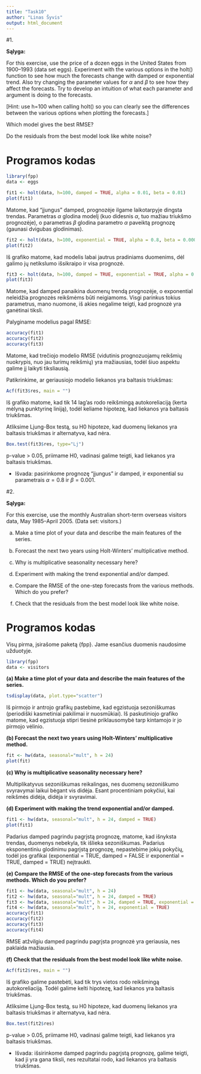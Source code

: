 ```yaml
---
title: "Task10"
author: "Linas Šyvis"
output: html_document
---
```


#1.

**Sąlyga:**

For this exercise, use the price of a dozen eggs in the United States
from 1900–1993 (data set eggs). Experiment with the various options
in the holt() function to see how much the forecasts change
with damped or exponential trend. Also try changing the parameter
values for $\alpha$ and $\beta$ to see how they affect the forecasts. Try to
develop an intuition of what each parameter and argument is doing
to the forecasts.

[Hint: use h=100 when calling holt() so you can clearly see the
differences between the various options when plotting the forecasts.]

Which model gives the best RMSE?

Do the residuals from the best model look like white noise?

Programos kodas
===========================

```r
library(fpp)
data <- eggs
```

```r
fit1 <- holt(data, h=100, damped = TRUE, alpha = 0.01, beta = 0.01)
plot(fit1)
```

Matome, kad "įjungus" damped, prognozėje ilgame laikotarpyje dingsta trendas. Parametras $\alpha$ glodina modelį (kuo didesnis $\alpha$, tuo mažiau triukšmo prognozėje), o parametras $\beta$ glodina parametro $\alpha$ paveiktą prognozę (gaunasi dvigubas glodinimas).

```r
fit2 <- holt(data, h=100, exponential = TRUE, alpha = 0.8, beta = 0.0001, initial = "simple")
plot(fit2)
```

Iš grafiko matome, kad modelis labai jautrus pradiniams duomenims, dėl galimo jų netikslumo išsikraipo ir visa prognozė. 

```r
fit3 <- holt(data, h=100, damped = TRUE, exponential = TRUE, alpha = 0.8, beta = 0.001)
plot(fit3)
```

Matome, kad damped panaikina duomenų trendą prognozėje, o exponential neleidžia prognozės reikšmėms būti neigiamoms. Visgi parinkus tokius parametrus, mano nuomone, iš akies negalime teigti, kad prognozė yra ganėtinai tiksli.

Palyginame modelius pagal RMSE:
```r
accuracy(fit1)
accuracy(fit2)
accuracy(fit3)
```
Matome, kad trečiojo modelio RMSE (vidutinis prognozuojamų reikšmių nuokrypis, nuo jau turimų reikšmių) yra mažiausias, todėl šiuo aspektu galime jį laikyti tiksliausią.

Patikrinkime, ar geriausiojo modelio liekanos yra baltasis triukšmas:
```r
Acf(fit3$res, main = "")
```

Iš grafiko matome, kad tik 14 lag'as rodo reikšmingą autokoreliaciją (kerta mėlyną punktyrinę liniją), todėl keliame hipotezę, kad liekanos yra baltasis triukšmas.

Atliksime Ljung-Box testą, su H0 hipoteze, kad duomenų liekanos yra baltasis triukšmas ir alternatyva, kad nėra.
```r
Box.test(fit3$res, type="Lj")
```
p-value > 0.05, priimame H0, vadinasi galime teigti, kad liekanos yra baltasis triukšmas.

* Išvada: pasirinkome prognozę "įjungus" ir damped, ir exponential su parametrais $\alpha = 0.8$ ir $\beta = 0.001$.


#2.

**Sąlyga:**

For this exercise, use the monthly Australian short-term overseas visitors data, May 1985–April 2005. (Data set: visitors.)

(a) Make a time plot of your data and describe the main features of the series.

(b) Forecast the next two years using Holt-Winters’ multiplicative method.

(c) Why is multiplicative seasonality necessary here?

(d) Experiment with making the trend exponential and/or damped.

(e) Compare the RMSE of the one-step forecasts from the various methods. Which do you prefer?

(f) Check that the residuals from the best model look like white noise.

Programos kodas
===========================

Visų pirma, įsirašome paketą {fpp}. Jame esančius duomenis naudosime užduotyje.
```r
library(fpp)
data <- visitors
```


**(a) Make a time plot of your data and describe the main features of the series.**
```r
tsdisplay(data, plot.type="scatter")
```

Iš pirmojo ir antrojo grafikų pastebime, kad egzistuoja sezoniškumas (periodiški kasmetiniai pakilimai ir nuosmūkiai). Iš paskutiniojo grafiko matome, kad egzistuoja stipri tiesinė priklausomybė tarp kintamojo ir jo pirmojo vėlinio.

**(b) Forecast the next two years using Holt-Winters’ multiplicative method.**
```r
fit <- hw(data, seasonal="mult", h = 24)
plot(fit)
```

**(c) Why is multiplicative seasonality necessary here?**

Multiplikatyvus sezoniškumas reikalingas, nes duomenų sezoniškumo svyravymai laikui bėgant vis didėja. Esant procentiniam pokyčiui, kai reikšmės didėja, didėja ir svyravimai.

**(d) Experiment with making the trend exponential and/or damped.**
```r
fit1 <- hw(data, seasonal="mult", h = 24, damped = TRUE)
plot(fit1)
```

Padarius damped pagrindu pagrįstą prognozę, matome, kad išnyksta trendas, duomenys nebekyla, tik išlieka sezoniškumas.
Padarius eksponentiniu glodinimu pagrįstą prognozę, nepastebime jokių pokyčių, todėl jos grafikai (exponential = TRUE, damped = FALSE ir exponential = TRUE, damped = TRUE) neįtraukti.

**(e) Compare the RMSE of the one-step forecasts from the various methods. Which do you prefer?**
```r
fit1 <- hw(data, seasonal="mult", h = 24)
fit2 <- hw(data, seasonal="mult", h = 24, damped = TRUE)
fit3 <- hw(data, seasonal="mult", h = 24, damped = TRUE, exponential = TRUE)
fit4 <- hw(data, seasonal="mult", h = 24, exponential = TRUE)
accuracy(fit1)
accuracy(fit2)
accuracy(fit3)
accuracy(fit4)
```
RMSE atžvilgiu damped pagrindu pagrįsta prognozė yra geriausia, nes paklaida mažiausia.

**(f) Check that the residuals from the best model look like white noise.**
```r
Acf(fit2$res, main = "")
```

Iš grafiko galime pastebėti, kad tik trys vietos rodo reikšmingą autokoreliaciją. Todėl galime kelti hipotezę, kad liekanos yra baltasis triukšmas.

Atliksime Ljung-Box testą, su H0 hipoteze, kad duomenų liekanos yra baltasis triukšmas ir alternatyva, kad nėra.
```r
Box.test(fit2$res)
```
p-value > 0.05, priimame H0, vadinasi galime teigti, kad liekanos yra baltasis triukšmas.

* Išvada: išsirinkome damped pagrindu pagrįstą prognozę, galime teigti, kad ji yra gana tiksli, nes rezultatai rodo, kad liekanos yra baltasis triukšmas.